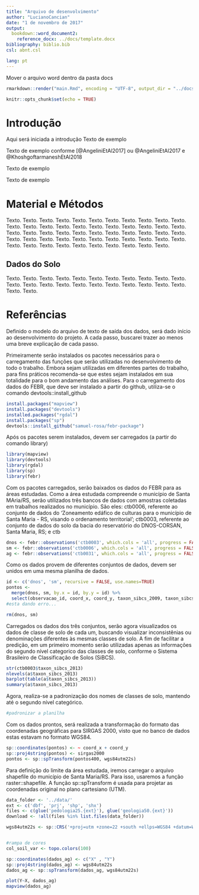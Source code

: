 ```yaml
---
title: "Arquivo de desenvolvimento"
author: "LucianoCancian"
date: "1 de novembro de 2017"
output:
  bookdown::word_document2:
    reference_docx: ../docs/template.docx
bibliography: biblio.bib
csl: abnt.csl

lang: pt
---
```


Mover o arquivo word dentro da pasta docs

```r
rmarkdown::render("main.Rmd", encoding = "UTF-8", output_dir = "../docs")
```

```r
knitr::opts_chunk$set(echo = TRUE)
```

# Introdução

Aqui será iniciada a introdução
Texto de exemplo

Texto de exemplo conforme [@AngeliniEtAl2017] ou @AngeliniEtAl2017 e @KhoshgoftarmaneshEtAl2018

Texto de exemplo

Texto de exemplo

# Material e Métodos

Texto. Texto. Texto. Texto. Texto. Texto.
Texto. Texto. Texto. Texto. Texto. Texto.
Texto. Texto. Texto. Texto. Texto. Texto.
Texto. Texto. Texto. Texto. Texto. Texto.
Texto. Texto. Texto. Texto. Texto. Texto.
Texto. Texto. Texto. Texto. Texto. Texto.
Texto. Texto. Texto. Texto. Texto. Texto.
Texto. Texto. Texto. Texto. Texto. Texto.
Texto. Texto. Texto. Texto. Texto. Texto.

## Dados do Solo

Texto. Texto. Texto. Texto. Texto. Texto.
Texto. Texto. Texto. Texto. Texto. Texto.
Texto. Texto. Texto. Texto. Texto. Texto.
Texto. Texto. Texto. Texto. Texto. Texto.

# Referências

Definido o modelo do arquivo de texto de saída dos dados, será dado início ao desenvolvimento do projeto. A cada passo, buscarei trazer ao menos uma breve explicação de cada passo.

Primeiramente serão instalados os pacotes necessários para o carregamento das funções que serão utilizadas no desenvolvimento de todo o trabalho. Embora sejam utilizadas em diferentes partes do trabalho, para fins práticos recomenda-se que estes sejam instalados em sua totalidade para o bom andamento das análises. Para o carregamento dos dados do FEBR, que deve ser instalado a partir do github, utiliza-se o comando devtools::install_github
```r
install.packages("mapview")
install.packages("devtools")
installed.packages("rgdal")
install.packages("sp")
devtools::install_github("samuel-rosa/febr-package")

```

Após os pacotes serem instalados, devem ser carregados (a partir do comando library)
```r
library(mapview)
library(devtools)
library(rgdal)
library(sp)
library(febr)
```

Com os pacotes carregados, serão baixados os dados do FEBR para as áreas estudadas. Como a área estudada compreende o município de Santa MAria/RS, serão utilizados três bancos de dados com amostras coletadas em trabalhos realizados no município. São eles: ctb0006, referente ao conjunto de dados do 'Zoneamento edáfico de culturas para o município de Santa Maria - RS, visando o ordenamento territorial'; ctb0003, referente ao conjunto de dados do solo da bacia do reservatório do DNOS-CORSAN, Santa Maria, RS; e ctb

```r
dnos <- febr::observations('ctb0003', which.cols = 'all', progress = FALSE)
sm <- febr::observations('ctb0006', which.cols = 'all', progress = FALSE)
ag <- febr::observations('ctb0031', which.cols = 'all', progress = FALSE) #esta dando erro ao baixar os dados
```
Como os dados provem de diferentes conjuntos de dados, devem ser unidos em uma mesma planilha de dados.

```r
id <- c('dnos', 'sm', recursive = FALSE, use.names=TRUE)
pontos <- 
  merge(dnos, sm, by.x = id, by.y = id) %>% 
  select(observacao_id, coord_x, coord_y, taxon_sibcs_2009, taxon_sibcs_2013)
#esta dando erro...

rm(dnos, sm)
```


Carregados os dados dos três conjuntos, serão agora visualizados os dados de classe de solo de cada um, buscando visualizar inconsistênias ou denominações diferentes às mesmas classes de solo. A fim de facilitar a predição, em um primeiro momento serão utilizadas apenas as informações do segundo nível categorico das classes de solo, conforme o Sistema Brasileiro de Classificação de Solos (SiBCS).

```r
str(ctb0003$taxon_sibcs_2013)
nlevels(a$taxon_sibcs_2013)
barplot(table(a$taxon_sibcs_2013))
summary(a$taxon_sibcs_2013)
```
Agora, realiza-se a padronização dos nomes de classes de solo, mantendo até o segundo nível categórico.
```r
#padronizar a planilha
```


Com os dados prontos, será realizada a transformação do formato das coordenadas geográficas para SIRGAS 2000, visto que no banco de dados estas estavam no formato WGS84.
```r
sp::coordinates(pontos) <- ~ coord_x + coord_y
sp::proj4string(pontos) <- sirgas2000
pontos <- sp::spTransform(pontos400, wgs84utm22s)
```
Para definição do limite da área estudada, iremos carregar o arquivo shapefile do município de Santa Maria/RS. Para isso, usaremos a função raster::shapefile. A função sp::spTransform é usada para projetar as coordenadas original no plano cartesiano (UTM).
```r
data_folder <- '../data/'
ext <- c('dbf', 'prj', 'shp', 'shx')
files <- c(glue('pedologia25.{ext}'), glue('geologia50.{ext}'))
download <- !all(files %in% list.files(data_folder))
```



```r
wgs84utm22s <- sp::CRS('+proj=utm +zone=22 +south +ellps=WGS84 +datum=WGS84 +units=m +no_defs') #cria o objeto


#rampa de cores
col_soil_var <- topo.colors(100)

sp::coordinates(dados_ag) <- c("X" , "Y")
sp::proj4string(dados_ag) <- wgs84utm22s 
dados_ag <- sp::spTransform(dados_ag, wgs84utm22s)

plot(Y~X, dados_ag)
mapview(dados_ag)
```

